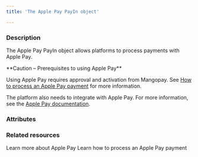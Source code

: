 ```yaml
---
title: 'The Apple Pay PayIn object'

---
```


  
### Description

The Apple Pay PayIn object allows platforms to process payments with Apple Pay.  

<Warning>  
**Caution – Prerequisites to using Apple Pay** 
  
Using Apple Pay requires approval and activation from Mangopay. See <a href="/guides/payment-methods/apple-pay/how-to">How to process an Apple Pay payment</a> for more information.  

The platform also needs to integrate with Apple Pay. For more information, see the <a href="https://developer.apple.com/design/human-interface-guidelines/apple-pay" target="_blank">Apple Pay documentation</a>.   
</Warning>  

### Attributes  

<Id />  

<Tag1 />  

<CreationDate />  

<AuthorId1 />  

<CreditedUserId />  

<DebitedFunds12 />  

<CreditedFunds3 />  

<Fees9 />  

<Status1 />  

<ResultCode />  

<ResultMessage />  

<ExecutionDate />  

<Type />  

<Nature />  

<CreditedWalletId1 />  

<DebitedWalletId1 />  

<PaymentType11 />  

<ExecutionType />  

<SecureMode1 />  

<CardId2 />  

<SecureModeReturnURL1 />  

<SecureModeRedirectURL1 />  

<SecureModeNeeded />  

<Culture5 />  

<SecurityInfo />  

<StatementDescriptor />  

<BrowserInfo1 />  

<IpAddress1 />  

<Billing3 />  

<Shipping4 />  

<Requested3DSVersion />  

<Applied3DSVersion />  

<RecurringPayinRegistrationId />  

<ProfilingAttemptReference />

### Related resources

<CardGroup cols={2}>
    <Card
        title="Guide"
        href="/guides/payment-methods/apple-pay"
    >
        Learn more about Apple Pay
    </Card>
    <Card
        title="How to"
        href="/guides/payment-methods/apple-pay/how-to"
    >
        Learn how to process an Apple Pay payment
    </Card>
</CardGroup>